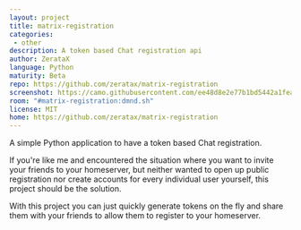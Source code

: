 ```yaml
---
layout: project
title: matrix-registration 
categories: 
 - other
description: A token based Chat registration api
author: ZerataX
language: Python
maturity: Beta
repo: https://github.com/zeratax/matrix-registration
screenshot: https://camo.githubusercontent.com/ee48d8e2e77b1bd5442a1feab8cb01bfdbc43da5/68747470733a2f2f6d61747269782e6f72672f5f6d61747269782f6d656469612f76312f646f776e6c6f61642f646d6e642e73682f554b4767706248526446587a4b7977786a6a626648417349
room: "#matrix-registration:dmnd.sh"
license: MIT
home: https://github.com/zeratax/matrix-registration
---
```


A simple Python application to have a token based Chat registration.  

If you're like me and encountered the situation where you want to invite your friends to your homeserver, 
but neither wanted to open up public registration nor create accounts for every individual user yourself, this project should be the solution.

With this project you can just quickly generate tokens on the fly and share them with your friends to allow them to register to your homeserver.
